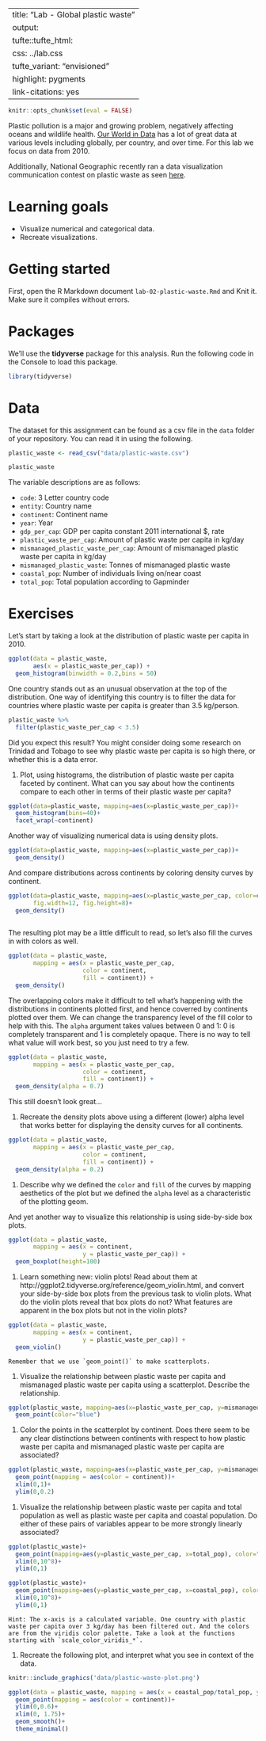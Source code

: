 
---
title: "Lab - Global plastic waste"
output: 
  tufte::tufte_html:
    css: ../lab.css
    tufte_variant: "envisioned"
    highlight: pygments
link-citations: yes
---

```r
knitr::opts_chunk$set(eval = FALSE)
```


Plastic pollution is a major and growing problem, negatively affecting oceans and wildlife health. [Our World in Data](https://ourworldindata.org/plastic-pollution) has a lot of great data at various levels including globally, per country, and over time. For this lab we focus on data from 2010.

Additionally, National Geographic recently ran a data visualization communication contest on plastic waste as seen [here](https://www.nationalgeographic.org/funding-opportunities/innovation-challenges/plastic/dataviz/).

# Learning goals

- Visualize numerical and categorical data.
- Recreate visualizations.
<!-- - Get more practice using with Git and GitHub. -->

# Getting started

First, open the R Markdown document `lab-02-plastic-waste.Rmd` and Knit it. Make sure it compiles without errors.

# Packages

We'll use the **tidyverse** package for this analysis. Run the following code in the Console to load this package.
```r
library(tidyverse)
```
# Data

The dataset for this assignment can be found as a csv file in the `data` folder of your repository. You can read it in using the following.

```r
plastic_waste <- read_csv("data/plastic-waste.csv")
```
```r
plastic_waste
```
The variable descriptions are as follows:

- `code`: 3 Letter country code
- `entity`: Country name
- `continent`: Continent name
- `year`: Year
- `gdp_per_cap`: GDP per capita constant 2011 international $, rate
- `plastic_waste_per_cap`: Amount of plastic waste per capita in kg/day
- `mismanaged_plastic_waste_per_cap`: Amount of mismanaged plastic waste per capita in kg/day
- `mismanaged_plastic_waste`: Tonnes of mismanaged plastic waste
- `coastal_pop`: Number of individuals living on/near coast
- `total_pop`: Total population according to Gapminder

# Exercises

Let's start by taking a look at the distribution of plastic waste per capita in 2010.

```r
ggplot(data = plastic_waste, 
       aes(x = plastic_waste_per_cap)) +
  geom_histogram(binwidth = 0.2,bins = 50)
```

One country stands out as an unusual observation at the top of the distribution. One way of identifying this country is to filter the data for countries where plastic waste per capita is greater than 3.5 kg/person.

```r
plastic_waste %>%
  filter(plastic_waste_per_cap < 3.5)
```

Did you expect this result? You might consider doing some research on Trinidad and Tobago to see why plastic waste per capita is so high there, or whether this is a data error.

1. Plot, using histograms, the distribution of plastic waste per capita faceted by continent. What can you say about how the continents compare to each other in terms of their plastic waste per capita?

```r
ggplot(data=plastic_waste, mapping=aes(x=plastic_waste_per_cap))+
  geom_histogram(bins=40)+
  facet_wrap(~continent)
```

Another way of visualizing numerical data is using density plots.

```r
ggplot(data=plastic_waste, mapping=aes(x=plastic_waste_per_cap))+
  geom_density()
```
And compare distributions across continents by coloring density curves by continent.

```r
ggplot(data=plastic_waste, mapping=aes(x=plastic_waste_per_cap, color=continent),
       fig.width=12, fig.height=8)+
  geom_density()
  
```

The resulting plot may be a little difficult to read, so let's also fill the curves in with colors as well.

```r
ggplot(data = plastic_waste, 
       mapping = aes(x = plastic_waste_per_cap, 
                     color = continent, 
                     fill = continent)) +
  geom_density()
```

The overlapping colors make it difficult to tell what's happening with the distributions in continents plotted first, and hence coverred by continents plotted over them. We can change the transparency level of the fill color to help with this. The `alpha` argument takes values between 0 and 1: 0 is completely transparent and 1 is completely opaque. There is no way to tell what value will work best, so you just need to try a few.

```r
ggplot(data = plastic_waste, 
       mapping = aes(x = plastic_waste_per_cap, 
                     color = continent, 
                     fill = continent)) +
  geom_density(alpha = 0.7)
```

This still doesn't look great...

1. Recreate the density plots above using a different (lower) alpha level that works better for displaying the density curves for all continents.

```r
ggplot(data = plastic_waste, 
       mapping = aes(x = plastic_waste_per_cap, 
                     color = continent, 
                     fill = continent)) +
  geom_density(alpha = 0.2)
```


1. Describe why we defined the `color` and `fill` of the curves by mapping aesthetics of the plot but we defined the `alpha` level as a characteristic of the plotting geom.




And yet another way to visualize this relationship is using side-by-side box plots.

```r
ggplot(data = plastic_waste, 
       mapping = aes(x = continent, 
                     y = plastic_waste_per_cap)) +
  geom_boxplot(height=100)
```

1. Learn something new: violin plots! Read about them at http://ggplot2.tidyverse.org/reference/geom_violin.html, 
and convert your side-by-side box plots from the previous task to violin plots. 
What do the violin plots reveal that box plots do not? What features are 
apparent in the box plots but not in the violin plots?
```r
ggplot(data = plastic_waste, 
       mapping = aes(x = continent, 
                     y = plastic_waste_per_cap)) +
  geom_violin()
```

```marginfigure
Remember that we use `geom_point()` to make scatterplots.
```

1. Visualize the relationship between plastic waste per capita and mismanaged plastic waste per capita using a scatterplot. Describe the relationship.
```r
ggplot(plastic_waste, mapping=aes(x=plastic_waste_per_cap, y=mismanaged_plastic_waste_per_cap))+
  geom_point(color="blue")
```

1. Color the points in the scatterplot by continent. Does there seem to be any clear distinctions between continents with respect to how plastic waste per capita and mismanaged plastic waste per capita are associated?
```r
ggplot(plastic_waste, mapping=aes(x=plastic_waste_per_cap, y=mismanaged_plastic_waste_per_cap))+
  geom_point(mapping = aes(color = continent))+
  xlim(0,1)+
  ylim(0,0.2)
```


1. Visualize the relationship between plastic waste per capita and total population as well as plastic waste per capita and coastal population. Do either of these pairs of variables appear to be more strongly linearly associated?


```r
ggplot(plastic_waste)+
  geom_point(mapping=aes(y=plastic_waste_per_cap, x=total_pop), color="red")+
  xlim(0,10^8)+
  ylim(0,1)
```

```r
ggplot(plastic_waste)+
  geom_point(mapping=aes(y=plastic_waste_per_cap, x=coastal_pop), color="blue")+
  xlim(0,10^8)+
  ylim(0,1)
```

```marginfigure
Hint: The x-axis is a calculated variable. One country with plastic waste per capita over 3 kg/day has been filtered out. And the colors are from the viridis color palette. Take a look at the functions starting with `scale_color_viridis_*`. 
```

1. Recreate the following plot, and interpret what you see in context of the data.


```r
knitr::include_graphics('data/plastic-waste-plot.png')
```
```r
ggplot(data = plastic_waste, mapping = aes(x = coastal_pop/total_pop, y =plastic_waste_per_cap)) +
  geom_point(mapping = aes(color = continent))+
  ylim(0,0.6)+
  xlim(0, 1.75)+
  geom_smooth()+
  theme_minimal()
```  
  